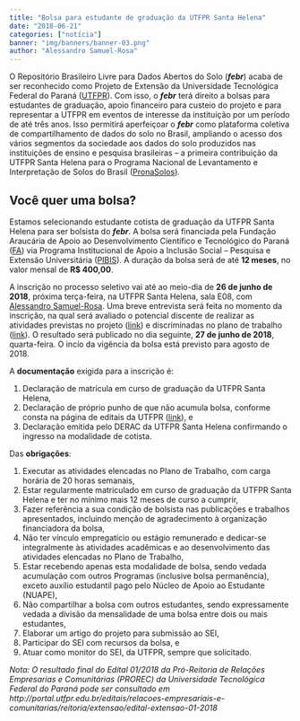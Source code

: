 ```yaml
---
title: "Bolsa para estudante de graduação da UTFPR Santa Helena"
date: "2018-06-21"
categories: ["notícia"]
banner: "img/banners/banner-03.png"
author: "Alessandro Samuel-Rosa"
---
```


O Repositório Brasileiro Livre para Dados Abertos do Solo (___febr___) acaba de ser reconhecido como Projeto de
Extensão da Universidade Tecnológica Federal do Paraná ([UTFPR][utfpr]). Com isso, o ___febr___ terá direito a
bolsas para estudantes de graduação, apoio financeiro para custeio do projeto e para representar a UTFPR em 
eventos de interesse da instituição por um período de até três anos. Isso permitirá aperfeiçoar o ___febr___ 
como plataforma coletiva de compartilhamento de dados do solo no Brasil, ampliando o acesso dos vários 
segmentos da sociedade aos dados do solo produzidos nas instituições de ensino e pesquisa brasileiras -- a
primeira contribuição da UTFPR Santa Helena para o Programa Nacional de Levantamento e Interpretação de Solos 
do Brasil ([PronaSolos][pronasolos]).

[utfpr]: http://portal.utfpr.edu.br/
[pronasolos]: http://www.imprensanacional.gov.br/web/guest/materia/-/asset_publisher/Kujrw0TZC2Mb/content/id/26572788/do1-2018-06-20-decreto-n-9-414-de-19-de-junho-de-2018-26572694

## Você quer uma bolsa?

Estamos selecionando estudante cotista de graduação da UTFPR Santa Helena para ser bolsista do ___febr___. A 
bolsa será financiada pela Fundação Araucária de Apoio ao Desenvolvimento Científico e Tecnológico do Paraná
([FA][fa]) via Programa Institucional de Apoio a Inclusão Social -- Pesquisa e Extensão Universitária 
([PIBIS][pibis]). A duração da bolsa será de até __12 meses__, no valor mensal de __R$ 400,00__.

[fa]: http://www.fappr.pr.gov.br/
[pibis]: http://www.fappr.pr.gov.br/arquivos/File/chamadas2018/2018_CP03_Pibis.pdf

A inscrição no processo seletivo vai até ao meio-dia de __26 de junho de 2018__, próxima terça-feira, na 
UTFPR Santa Helena, sala E08, com [Alessandro Samuel-Rosa][alessandro]. Uma breve entrevista será feita no 
momento da inscrição, na qual será avaliado o potencial discente de realizar as atividades previstas no projeto
([link][projeto]) e discriminadas no plano de trabalho ([link][plano]). O resultado será publicado no dia 
seguinte, __27 de junho de 2018__, quarta-feira. O incío da vigência da bolsa está previsto para agosto de 2018.

A __documentação__ exigida para a inscrição é:

1. Declaração de matrícula em curso de graduação da UTFPR Santa Helena,
2. Declaração de próprio punho de que não acumula bolsa, conforme consta na página de editais da UTFPR 
   ([link][declaracao]), e
3. Declaração emitida pelo DERAC da UTFPR Santa Helena confirmando o ingresso na modalidade de cotista.

[projeto]: https://cloud.utfpr.edu.br/index.php/s/bun8guNDsSI1Ibf
[plano]: https://cloud.utfpr.edu.br/index.php/s/aJzyiKg7VhXxcvU
[alessandro]: http://samuel-rosa.github.io/
[declaracao]: http://www.utfpr.edu.br/estrutura-universitaria/diretorias-de-gestao/dircom/noticias/noticias/link/DECLARAODENOACMULODEBOLSA.pdf

Das __obrigações__:

1. Executar as atividades elencadas no Plano de Trabalho, com carga horária de 20 horas semanais,
2. Estar regularmente matriculado em curso de graduação da UTFPR Santa Helena e ter no mínimo mais 12 meses de
   curso a cumprir,
3. Fazer referência a sua condição de bolsista nas publicações e trabalhos apresentados, incluindo menção de 
   agradecimento à organização financiadora da bolsa,
4. Não ter vínculo empregatício ou estágio remunerado e dedicar-se integralmente às atividades acadêmicas
   e ao desenvolvimento das atividades elencadas no Plano de Trabalho,
5. Estar recebendo apenas esta modalidade de bolsa, sendo vedada acumulação com outros Programas (inclusive 
   bolsa permanência), exceto auxílio estudantil pago pelo Núcleo de Apoio ao Estudante (NUAPE),
6. Não compartilhar a bolsa com outros estudantes, sendo expressamente vedada a divisão da mensalidade de uma
   bolsa entre dois ou mais estudantes,
7. Elaborar um artigo do projeto para submissão ao SEI,
8. Participar do SEI com recursos da bolsa, e
9. Atuar como monitor do SEI, da UTFPR, sempre que solicitado.

_Nota: O resultado final do Edital 01/2018 da Pró-Reitoria de Relações Empresarias e Comunitárias (PROREC) da Universidade Tecnológica Federal do Paraná pode ser consultado em http://portal.utfpr.edu.br/editais/relacoes-empresariais-e-comunitarias/reitoria/extensao/edital-extensao-01-2018
_
